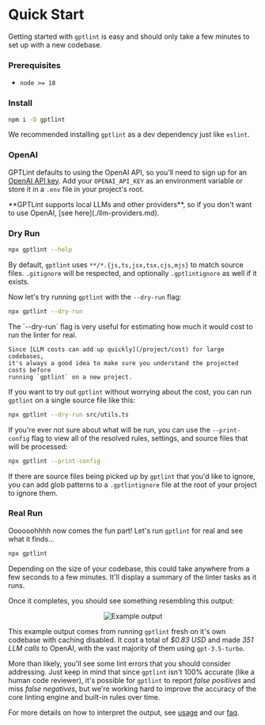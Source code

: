
# Quick Start

Getting started with `gptlint` is easy and should only take a few minutes to set up with a new codebase.

<Steps>

### Prerequisites

- `node >= 18`

### Install

```sh npm2yarn
npm i -D gptlint
```

We recommended installing `gptlint` as a dev dependency just like `eslint`.

### OpenAI

GPTLint defaults to using the OpenAI API, so you'll need to sign up for an [OpenAI API key](https://platform.openai.com/docs/quickstart?context=node). Add your `OPENAI_API_KEY` as an environment variable or store it in a `.env` file in your project's root.

<Callout>
  **GPTLint supports local LLMs and other providers**, so if you don't want to
  use OpenAI, [see here](./llm-providers.md).
</Callout>

### Dry Run

```sh
npx gptlint --help
```

By default, `gptlint` uses `**/*.{js,ts,jsx,tsx,cjs,mjs}` to match source files. `.gitignore` will be respected, and optionally `.gptlintignore` as well if it exists.

Now let's try running `gptlint` with the `--dry-run` flag:

```sh
npx gptlint --dry-run
```

<Callout type='warning'>
    The `--dry-run` flag is very useful for estimating how much it would cost to run the linter for real.

    Since [LLM costs can add up quickly](/project/cost) for large codebases,
    it's always a good idea to make sure you understand the projected costs before
    running `gptlint` on a new project.

</Callout>

If you want to try out `gptlint` without worrying about the cost, you can run `gptlint` on a single source file like this:

```sh
npx gptlint --dry-run src/utils.ts
```

If you're ever not sure about what will be run, you can use the `--print-config` flag to view all of the resolved rules, settings, and source files that will be processed:

```sh
npx gptlint --print-config
```

If there are source files being picked up by `gptlint` that you'd like to ignore, you can add glob patterns to a `.gptlintignore` file at the root of your project to ignore them.

### Real Run

Oooooohhhh now comes the fun part! Let's run `gptlint` for real and see what it finds...

```sh
npx gptlint
```

Depending on the size of your codebase, this could take anywhere from a few seconds to a few minutes. It'll display a summary of the linter tasks as it runs.

Once it completes, you should see something resembling this output:

<p align='center' style={{ padding: '1rem' }}>
  <Image
    src='/example-output-0.png'
    alt='Example output'
    width={1133}
    height={845}
  />
</p>

This example output comes from running `gptlint` fresh on it's own codebase with
caching disabled. It cost a total of _$0.83 USD_ and made _351 LLM calls_
to OpenAI, with the vast majority of them using `gpt-3.5-turbo`.

More than likely, you'll see some lint errors that you should consider addressing. Just keep in mind that since `gptlint` isn't 100% accurate (like a human code reviewer), it's possible for `gptlint` to report _false positives_ and miss _false negatives_, but we're working hard to improve the accuracy of the core linting engine and built-in rules over time.

For more details on how to interpret the output, see [usage](./usage) and our [faq](/project/faq).

</Steps>
